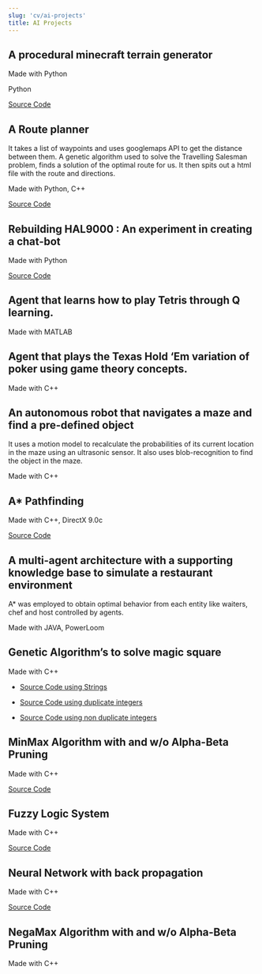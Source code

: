 ```yaml
---
slug: 'cv/ai-projects'
title: AI Projects
---
```


## A procedural minecraft terrain generator

Made with Python

Python

[Source Code](https://github.com/AnkurSheel/pmgai-minecraft)

## A Route planner

It takes a list of waypoints and uses googlemaps API to get the distance between them. A genetic algorithm used to solve the Travelling Salesman problem, finds a solution of the optimal route for us. It then spits out a html file with the route and directions.

Made with Python, C++

[Source Code](https://github.com/AnkurSheel/RoutePlanner)

## Rebuilding HAL9000 : An experiment in creating a chat-bot

Made with Python

[Source Code](https://github.com/AnkurSheel/pmgai-hal9000)

## Agent that learns how to play Tetris through Q learning.

Made with MATLAB

## Agent that plays the Texas Hold ‘Em variation of poker using game theory concepts.

Made with C++

## An autonomous robot that navigates a maze and find a pre-defined object

It uses a motion model to recalculate the probabilities of its current location in the maze using an ultrasonic sensor. It also uses blob-recognition to find the object in the maze.

Made with C++

## A\* Pathfinding

Made with C++, DirectX 9.0c

[Source Code](./files/Astar.zip)

## A multi-agent architecture with a supporting knowledge base to simulate a restaurant environment

A\* was employed to obtain optimal behavior from each entity like waiters, chef and host controlled by agents.

Made with JAVA, PowerLoom

## Genetic Algorithm’s to solve magic square

Made with C++

-   [Source Code using Strings](./files/Genetic_using_string.zip)

-   [Source Code using duplicate integers](./files/Genetic_using_ints.zip)

-   [Source Code using non duplicate integers](./files/Genetic_using_nonduplicate_ints.zip)

## MinMax Algorithm with and w/o Alpha-Beta Pruning

Made with C++

[Source Code](./files/MinMax.zip)

## Fuzzy Logic System

Made with C++

[Source Code](./files/FuzzyLogic.rar)

## Neural Network with back propagation

Made with C++

[Source Code](./files/NeuralNet.zip)

## NegaMax Algorithm with and w/o Alpha-Beta Pruning

Made with C++

